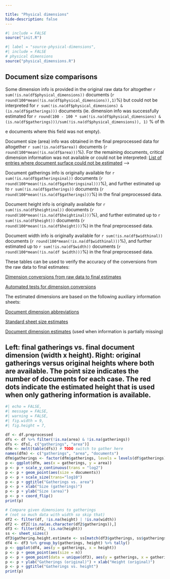 ```yaml
---

title: "Physical dimensions"
hide-description: false
---
```


```r
#| include = FALSE
source("init.R")

```

```r
#| label = "source-physical-dimensions",
#| include = FALSE
# physical dimensions
source("physical_dimensions.R")
```

## Document size comparisons

Some dimension info is provided in the original raw data for altogether `r sum(!is.na(df$physical_dimensions))` documents (`r round(100*mean(!is.na(df$physical_dimensions)),1)`%) but could not be interpreted for `r sum(!is.na(df$physical_dimensions) & (is.na(df$gatherings)))` documents (ie. dimension info was successfully estimated for `r round(100 - 100 * sum(!is.na(df$physical_dimensions) & (is.na(df$gatherings)))/sum(!is.na(df$physical_dimensions)), 1)` % of th

e documents where this field was not empty).

Document size (area) info was obtained in the final preprocessed data for altogether `r sum(!is.na(df$area))` documents (`r round(100*mean(!is.na(df$area)))`%). For the remaining documents, critical dimension information was not available or could not be interpreted: [List of entries where document surface could not be estimated](physical_dimensions_incomplete.csv) --\>

Document gatherings info is originally available for `r sum(!is.na(df$gatheringsinal))` documents (`r round(100*mean(!is.na(df$gatheringsinal)))`%), and further estimated up to `r sum(!is.na(df$gatherings))` documents (`r round(100*mean(!is.na(df$gatherings)))`%) in the final preprocessed data.

Document height info is originally available for `r sum(!is.na(df$heightinal))` documents (`r round(100*mean(!is.na(df$heightinal)))`%), and further estimated up to `r sum(!is.na(df$height))` documents (`r round(100*mean(!is.na(df$height)))`%) in the final preprocessed data.

Document width info is originally available for `r sum(!is.na(df$widthinal))` documents (`r round(100*mean(!is.na(df$widthinal)))`%), and further estimated up to `r sum(!is.na(df$width))` documents (`r round(100*mean(!is.na(df $width)))`%) in the final preprocessed data.

These tables can be used to verify the accuracy of the conversions from the raw data to final estimates:

[Dimension conversions from raw data to final estimates](conversions_physical_dimensions.csv)

[Automated tests for dimension conversions](dataTable/data_table.html?path=../output.tables/tests_dimensions_polish.csv)

The estimated dimensions are based on the following auxiliary information sheets:

[Document dimension abbreviations](dataTable/data_table.html?path=../output.tables/document_size_abbreviations.csv)

[Standard sheet size estimates](dataTable/data_table.html?path=../output.tables/sheetsizes.csv)

[Document dimension estimates](dataTable/data_table.html?path=../output.tables/documentdimensions.csv) (used when information is partially missing)

<!--[Discarded dimension info](dimensions_discarded.csv)-->

## Left: final gatherings vs. final document dimension (width x height). Right: original gatherings versus original heights where both are available. The point size indicates the number of documents for each case. The red dots indicate the estimated height that is used when only gathering information is available.

```r
#| echo = FALSE,
#| message = FALSE,
#| warning = FALSE,
#| fig.width = 9,
#| fig.height = 7,

df <- df.preprocessed
dfs <- df %>% filter(!is.na(area) & !is.na(gatherings))
dfs <- dfs[, c("gatherings", "area")]
dfm <- melt(table(dfs)) # TODO switch to gather here
names(dfm) <- c("gatherings", "area", "documents")
dfm$gatherings <- factor(dfm$gatherings, levels = levels(df$gatherings))
p <- ggplot(dfm, aes(x = gatherings, y = area)) 
p <- p + scale_y_continuous(trans = "log2")
p <- p + geom_point(aes(size = documents))
p <- p + scale_size(trans="log10")
p <- p + ggtitle("Gatherings vs. area")
p <- p + xlab("Size (gatherings)")
p <- p + ylab("Size (area)")
p <- p + coord_flip()
print(p)

# Compare given dimensions to gatherings
# (not so much data with width so skip that)
df2 <- filter(df, !is.na(height) | !is.na(width))
df2 <- df2[!is.na(as.character(df2$gatherings)),]
df3 <- filter(df2, !is.na(height))
ss <- sheet_sizes()
df3$gathering.height.estimate <- ss[match(df3$gatherings, ss$gatherings),"height"]
df4 <- df3 %>% group_by(gatherings, height) %>% tally()
p <- ggplot(df4, aes(y = gatherings, x = height))
p <- p + geom_point(aes(size = n))
p <- p + geom_point(data = unique(df3), aes(y = gatherings, x = gathering.height.estimate), color = "red")
p <- p + ylab("Gatherings (original)") + xlab("Height (original)") 
p <- p + ggtitle("Gatherings vs. height")
print(p)
```
